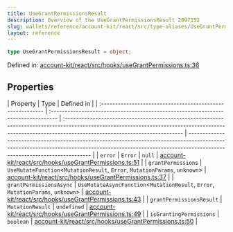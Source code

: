 ```yaml
---
title: UseGrantPermissionsResult
description: Overview of the UseGrantPermissionsResult 2097152
slug: wallets/reference/account-kit/react/src/type-aliases/UseGrantPermissionsResult
layout: reference
---
```


```ts
type UseGrantPermissionsResult = object;
```

Defined in: [account-kit/react/src/hooks/useGrantPermissions.ts:36](https://github.com/alchemyplatform/aa-sdk/blob/923a52171f7246172caf350853843e6680197da9/account-kit/react/src/hooks/useGrantPermissions.ts#L36)

## Properties

| Property                                                   | Type                                                                              | Defined in                                                                                                                                                                                              |
| :--------------------------------------------------------- | :-------------------------------------------------------------------------------- | :------------------------------------------------------------------------------------------------------------------------------------------------------------------------------------------------------ | ------------------------------------------------------------------------------------------------------------------------------------------------------------------------------------------------------- |
| <a id="error" /> `error`                                   | `Error`                                                                           | `null`                                                                                                                                                                                                  | [account-kit/react/src/hooks/useGrantPermissions.ts:51](https://github.com/alchemyplatform/aa-sdk/blob/923a52171f7246172caf350853843e6680197da9/account-kit/react/src/hooks/useGrantPermissions.ts#L51) |
| <a id="grantpermissions" /> `grantPermissions`             | `UseMutateFunction`\<`MutationResult`, `Error`, `MutationParams`, `unknown`>      | [account-kit/react/src/hooks/useGrantPermissions.ts:37](https://github.com/alchemyplatform/aa-sdk/blob/923a52171f7246172caf350853843e6680197da9/account-kit/react/src/hooks/useGrantPermissions.ts#L37) |
| <a id="grantpermissionsasync" /> `grantPermissionsAsync`   | `UseMutateAsyncFunction`\<`MutationResult`, `Error`, `MutationParams`, `unknown`> | [account-kit/react/src/hooks/useGrantPermissions.ts:43](https://github.com/alchemyplatform/aa-sdk/blob/923a52171f7246172caf350853843e6680197da9/account-kit/react/src/hooks/useGrantPermissions.ts#L43) |
| <a id="grantpermissionsresult" /> `grantPermissionsResult` | `MutationResult`                                                                  | `undefined`                                                                                                                                                                                             | [account-kit/react/src/hooks/useGrantPermissions.ts:49](https://github.com/alchemyplatform/aa-sdk/blob/923a52171f7246172caf350853843e6680197da9/account-kit/react/src/hooks/useGrantPermissions.ts#L49) |
| <a id="isgrantingpermissions" /> `isGrantingPermissions`   | `boolean`                                                                         | [account-kit/react/src/hooks/useGrantPermissions.ts:50](https://github.com/alchemyplatform/aa-sdk/blob/923a52171f7246172caf350853843e6680197da9/account-kit/react/src/hooks/useGrantPermissions.ts#L50) |
